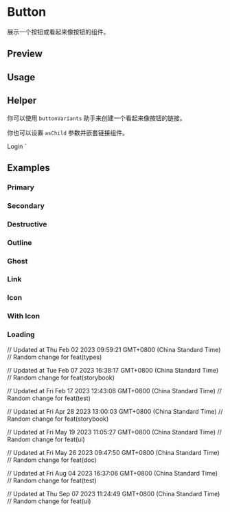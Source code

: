 

<Meta of={ButtonStories} />

# Button

展示一个按钮或看起来像按钮的组件。

## Preview

<Canvas of={ButtonStories.Outline} />

<Controls of={ButtonStories.Outline} />

## Usage



<Source code={importCode} language='ts' dark />
<Source code={usageCode} language='tsx' dark />

## Helper

你可以使用 `buttonVariants` 助手来创建一个看起来像按钮的链接。


<Source code={linkImportCode} language='ts' dark />


<Source code={linkUsageCode} language='tsx' dark />

你也可以设置 `asChild` 参数并嵌套链接组件。

  <Link href="/login">Login</Link>
</Button>`

<Source code={asChildCode} language='tsx' dark />

## Examples

### Primary

<Canvas of={ButtonStories.Primary} />

### Secondary

<Canvas of={ButtonStories.Secondary} />

### Destructive

<Canvas of={ButtonStories.Destructive} />

### Outline

<Canvas of={ButtonStories.Outline} />

### Ghost

<Canvas of={ButtonStories.Ghost} />

### Link

<Canvas of={ButtonStories.Link} />

### Icon

<Canvas of={ButtonStories.Icon} />

### With Icon

<Canvas of={ButtonStories.WithIcon} />

### Loading

<Canvas of={ButtonStories.Loading} />

// Updated at Thu Feb 02 2023 09:59:21 GMT+0800 (China Standard Time)
// Random change for feat(types)

// Updated at Tue Feb 07 2023 16:38:17 GMT+0800 (China Standard Time)
// Random change for feat(storybook)

// Updated at Fri Feb 17 2023 12:43:08 GMT+0800 (China Standard Time)
// Random change for feat(test)

// Updated at Fri Apr 28 2023 13:00:03 GMT+0800 (China Standard Time)
// Random change for feat(storybook)

// Updated at Fri May 19 2023 11:05:27 GMT+0800 (China Standard Time)
// Random change for feat(ui)

// Updated at Fri May 26 2023 09:47:50 GMT+0800 (China Standard Time)
// Random change for feat(doc)

// Updated at Fri Aug 04 2023 16:37:06 GMT+0800 (China Standard Time)
// Random change for feat(test)

// Updated at Thu Sep 07 2023 11:24:49 GMT+0800 (China Standard Time)
// Random change for feat(ui)
